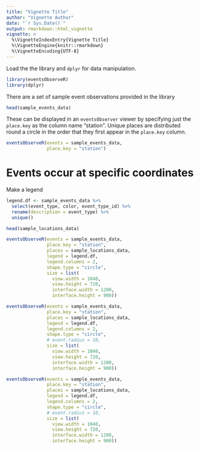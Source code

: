 ```yaml
---
title: "Vignette Title"
author: "Vignette Author"
date: "`r Sys.Date()`"
output: rmarkdown::html_vignette
vignette: >
  %\VignetteIndexEntry{Vignette Title}
  %\VignetteEngine{knitr::rmarkdown}
  %\VignetteEncoding{UTF-8}
---
```


<!-- ANY PACKAGES USED HERE MUST BE LOADED IN THE DESCRIPTION FILE AS WELL !-->

Load the the library and `dplyr` for data manipulation.

```r
library(eventsObserveR)
library(dplyr)
```

There are a set of sample event observations provided in the library

```r
head(sample_events_data)
```

These can be displayed in an `eventsObserver` viewer by specifying just the `place.key` as the column name "station". Unique places are distributed round a circle in the order that they first appear in the `place.key` column.

```r
eventsObserveR(events = sample_events_data,
               place.key = "station")
```

# Events occur at specific coordinates

Make a legend

```r
legend.df <- sample_events_data %>%
  select(event_type, color, event_type_id) %>%
  rename(description = event_type) %>%
  unique()
```


```r
head(sample_locations_data)
```


```r
eventsObserveR(events = sample_events_data, 
               place.key = "station",
               places = sample_locations_data,
               legend = legend.df,
               legend.columns = 2,
               shape.type = "circle",
               size = list(
                 view.width = 1040,
                 view.height = 720,
                 interface.width = 1200, 
                 interface.height = 900))
```



```r
eventsObserveR(events = sample_events_data, 
               place.key = "station",
               places = sample_locations_data,
               legend = legend.df,
               legend.columns = 2,
               shape.type = "circle",
               # event.radius = 10,
               size = list(
                 view.width = 1040,
                 view.height = 720,
                 interface.width = 1200, 
                 interface.height = 900))
```


```r
eventsObserveR(events = sample_events_data, 
               place.key = "station",
               places = sample_locations_data,
               legend = legend.df,
               legend.columns = 2,
               shape.type = "circle",
               # event.radius = 10,
               size = list(
                 view.width = 1040,
                 view.height = 720,
                 interface.width = 1200, 
                 interface.height = 900))
```


